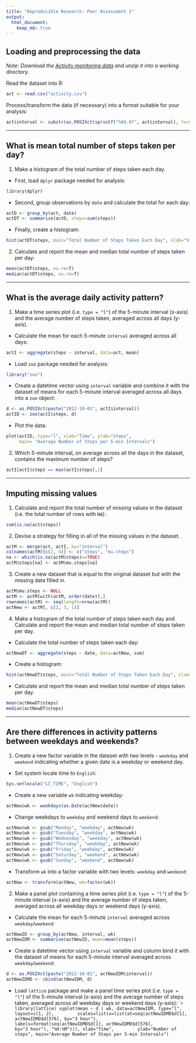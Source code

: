 ```yaml
---
title: "Reproducible Research: Peer Assessment 1"
output: 
  html_document:
    keep_md: true
---
```




## Loading and preprocessing the data

*Note: Download the [Activity monitoring data](https://d396qusza40orc.cloudfront.net/repdata%2Fdata%2Factivity.zip) and unzip it into a working directory.*

Read the dataset into R:
```r
act <- read.csv("activity.csv")
```


Process/transform the data (if necessary) into a format suitable for your analysis:
```r
act$interval <- substr(as.POSIXct(sprintf("%04.0f", act$interval), format='%H%M'), 12, 16)
```


---

## What is mean total number of steps taken per day?


1. Make a histogram of the total number of steps taken each day.

* First, load `dplyr` package needed for analysis:
```r
library(dplyr)
```

* Second, group observations by `date` and calculate the total for each day:
```r
actD <- group_by(act, date)
actDT <- summarise(actD, steps=sum(steps))
```

* Finally, create a histogram:
```r
hist(actDT$steps, main="Total Number of Steps Taken Each Day", xlab="Steps")
```


2. Calculate and report the mean and median total number of steps taken per day:
```r
mean(actDT$steps, na.rm=T)
median(actDT$steps, na.rm=T)
```


---

## What is the average daily activity pattern?

1. Make a time series plot (i.e. `type = "l"`) of the 5-minute interval (x-axis) and the average number of steps taken, averaged across all days (y-axis).

* Calculate the mean for each 5-minute `interval` averaged across all days:
```r
actI <- aggregate(steps ~ interval, data=act, mean)
````

* Load `zoo` package needed for analysis:
```r
library("zoo")
```

* Create a datetime vector using `interval` variable and combine it with the dataset of means for each 5-minute interval averaged across all days into a `zoo` object:
```r
d <- as.POSIXct(paste("2012-10-01", actI$interval))
actID <- zoo(actI$steps, d)
```

* Plot the data:
```r
plot(actID, type="l", xlab="Time", ylab="Steps", 
     main= "Average Number of Steps per 5-min Intervals")
````

2. Which 5-minute interval, on average across all the days in the dataset, contains the maximum number of steps?
```r
actI[actI$steps == max(actI$steps),1]
```


---


## Imputing missing values

1. Calculate and report the total number of missing values in the dataset (i.e. the total number of rows with `NA`):
```r
sum(is.na(act$steps))
```

2. Devise a strategy for filling in all of the missing values in the dataset.
```r
actM <- merge(act, actI, by="interval")
colnames(actM)[c(2, 4)] <- c("steps", "mu.steps")
na <- which(is.na(actM$steps)==TRUE)
actM$steps[na] <- actM$mu.steps[na]
```

3. Create a new dataset that is equal to the original dataset but with the missing data filled in.
```r
actM$mu.steps <- NULL
actM <- actM[with(actM, order(date)),]
rownames(actM) <- seq(length=nrow(actM))
actNew <- actM[, c(2, 3, 1)] 
```

4. Make a histogram of the total number of steps taken each day and Calculate and report the mean and median total number of steps taken per day.

* Calculate the total number of steps taken each day:
```r
actNewDT <- aggregate(steps ~ date, data=actNew, sum)
```

* Create a histogram:
```r
hist(actNewDT$steps, main="Total Number of Steps Taken Each Day", xlab="Steps")
```

* Calculate and report the mean and median total number of steps taken per day.
```r
mean(actNewDT$steps)
median(actNewDT$steps)
```


---


## Are there differences in activity patterns between weekdays and weekends?

1. Create a new factor variable in the dataset with two levels - `weekday` and `weekend` indicating whether a given date is a weekday or weekend day.

* Set system locale time to `English`:
```r
Sys.setlocale("LC_TIME", "English")
```

* Create a new variable `wk` indicating weekday:
```r
actNew$wk <- weekdays(as.Date(actNew$date))
```

* Change weekdays to `weekday` and weekend days to `weekend`:
```r
actNew$wk <- gsub("Monday", "weekday", actNew$wk)
actNew$wk <- gsub("Tuesday", "weekday", actNew$wk)
actNew$wk <- gsub("Wednesday", "weekday", actNew$wk)
actNew$wk <- gsub("Thursday", "weekday", actNew$wk)
actNew$wk <- gsub("Friday", "weekday", actNew$wk)
actNew$wk <- gsub("Saturday", "weekend", actNew$wk)
actNew$wk <- gsub("Sunday", "weekend", actNew$wk)
```

* Transform `wk` into a factor variable with two levels: `weekday` and `weekend`:
```r
actNew <- transform(actNew, wk=factor(wk))
```

2. Make a panel plot containing a time series plot (i.e. `type = "l"`) of the 5-minute interval (x-axis) and the average number of steps taken, averaged across all weekday days or weekend days (y-axis).

* Calculate the mean for each 5-minute `interval` averaged across `weekday`/`weekend`:
```r
actNewID <- group_by(actNew, interval, wk)
actNewIDM <- summarise(actNewID, mean=mean(steps))
```

* Create a datetime vector using `interval` variable and column bind it with the dataset of means for each 5-minute interval averaged across `weekday`/`weekend`:      
```r
d <- as.POSIXct(paste("2012-10-01", actNewIDM$interval))
actNewIDMD <- cbind(actNewIDM, d)
```

* Load `lattice` package and make a panel time series plot (i.e. `type = "l"`) of the 5-minute interval (x-axis) and the average number of steps taken, averaged across all weekday days or weekend days (y-axis):
````r
library(lattice)
xyplot(mean ~ d | wk, data=actNewIDM, type="l", layout=c(1, 2), 
       scales=list(x=list(at=seq(actNewIDMD$d[1], actNewIDMD$d[576], by="3 hour"), 
                          labels=format(seq(actNewIDMD$d[1], actNewIDMD$d[576], 
                                            by="3 hour"), "%H:%M"))), xlab="Time", 
       ylab="Number of steps", main="Average Number of Steps per 5-min Intervals")   
```
